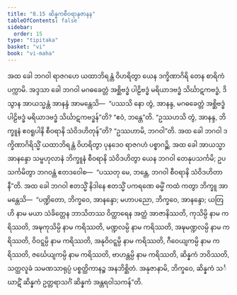 ```yaml
---
title: "8.15 ဆိန္နကစီဝရာနုဇာနန"
tableOfContents: false
sidebar:
  order: 15
type: "tipitaka"
basket: "vi"
book: "vi-maha"
---
```



<DynamicBreadcrumb />

<Division number="345" book="vi-maha" e="ch" v="3" p="400">

<Paragraph number="1643" book="vi-maha">
အထ ခေါ ဘဂဝါ ရာဇဂဟေ ယထာဘိရန္တံ ဝိဟရိတွာ ယေန ဒက္ခိဏာဂိရိ တေန စာရိကံ ပက္ကာမိ. အဒ္ဒသာ ခေါ ဘဂဝါ မဂဓခေတ္တံ အစ္ဆိဗဒ္ဓံ ပါဠိဗဒ္ဓံ မရိယာဒဗဒ္ဓံ သိင်္ဃာဋကဗဒ္ဓံ, ဒိသွာန အာယသ္မန္တံ အာနန္ဒံ အာမန္တေသိ—  “ပဿသိ နော တွံ, အာနန္ဒ, မဂဓခေတ္တံ အစ္ဆိဗဒ္ဓံ ပါဠိဗဒ္ဓံ မရိယာဒဗဒ္ဓံ သိင်္ဃာဋကဗဒ္ဓန်”တိ? “ဧဝံ, ဘန္တေ”တိ. “ဥဿဟသိ တွံ, အာနန္ဒ, ဘိက္ခူနံ ဧဝရူပါနိ စီဝရာနိ သံဝိဒဟိတုန်”တိ? “ဥဿဟာမိ, ဘဂဝါ”တိ. အထ ခေါ ဘဂဝါ ဒက္ခိဏာဂိရိသ္မိံ ယထာဘိရန္တံ ဝိဟရိတွာ ပုနဒေဝ ရာဇဂဟံ ပစ္စာဂဉ္ဆိ. အထ ခေါ အာယသ္မာ အာနန္ဒော သမ္ဗဟုလာနံ ဘိက္ခူနံ စီဝရာနိ သံဝိဒဟိတွာ ယေန ဘဂဝါ တေနုပသင်္ကမိ; ဥပသင်္ကမိတွာ ဘဂဝန္တံ ဧတဒဝေါစ—  “ပဿတု မေ, ဘန္တေ, ဘဂဝါ စီဝရာနိ သံဝိဒဟိတာနီ”တိ. အထ ခေါ ဘဂဝါ ဧတသ္မိံ နိဒါနေ ဧတသ္မိံ ပကရဏေ ဓမ္မိံ ကထံ ကတွာ ဘိက္ခူ အာမန္တေသိ—  “ပဏ္ဍိတော, ဘိက္ခဝေ, အာနန္ဒော; မဟာပညော, ဘိက္ခဝေ, အာနန္ဒော; ယတြ ဟိ နာမ မယာ သံခိတ္တေန ဘာသိတဿ ဝိတ္ထာရေန အတ္ထံ အာဇာနိဿတိ, ကုသိမ္ပိ နာမ ကရိဿတိ, အဍ္ဎကုသိမ္ပိ နာမ ကရိဿတိ, မဏ္ဍလမ္ပိ နာမ ကရိဿတိ, အဍ္ဎမဏ္ဍလမ္ပိ နာမ ကရိဿတိ, ဝိဝဋ္ဋမ္ပိ နာမ ကရိဿတိ, အနုဝိဝဋ္ဋမ္ပိ နာမ ကရိဿတိ, ဂီဝေယျကမ္ပိ နာမ ကရိဿတိ, ဇင်္ဃေယျကမ္ပိ နာမ ကရိဿတိ, ဗာဟန္တမ္ပိ နာမ ကရိဿတိ, ဆိန္နကံ ဘဝိဿတိ, သတ္ထလူခံ သမဏသာရုပ္ပံ ပစ္စတ္ထိကာနဉ္စ အနဘိစ္ဆိတံ. အနုဇာနာမိ, ဘိက္ခဝေ, ဆိန္နကံ သင်္ဃာဋိံ ဆိန္နကံ ဥတ္တရာသင်္ဂံ ဆိန္နကံ အန္တရဝါသကန်”တိ.
</Paragraph>
</Division>